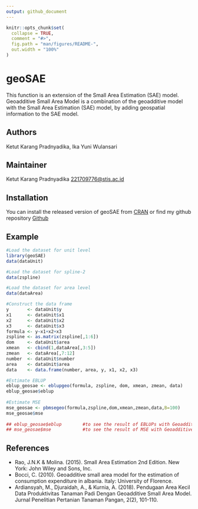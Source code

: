 ```yaml
---
output: github_document
---
```


<!-- README.md is generated from README.Rmd. Please edit that file -->

```r
knitr::opts_chunk$set(
  collapse = TRUE,
  comment = "#>",
  fig.path = "man/figures/README-",
  out.width = "100%"
)
```

# geoSAE

<!-- badges: start -->
<!-- badges: end -->

This function is an extension of the Small Area Estimation (SAE) model. Geoadditive Small Area Model is a combination of the geoadditive model with the Small Area Estimation (SAE) model, by adding geospatial information to the SAE model. 

## Authors

Ketut Karang Pradnyadika, Ika Yuni Wulansari

## Maintainer

Ketut Karang Pradnyadika <221709776@stis.ac.id>

## Installation

You can install the released version of geoSAE from [CRAN](https://CRAN.R-project.org) or find my github repository [Github](https://github.com/ketutdika)

## Example

``` r
#Load the dataset for unit level
library(geoSAE)
data(dataUnit)

#Load the dataset for spline-2
data(zspline)

#Load the dataset for area level
data(dataArea)

#Construct the data frame
y       <- dataUnit$y
x1      <- dataUnit$x1
x2      <- dataUnit$x2
x3      <- dataUnit$x3
formula <- y~x1+x2+x3
zspline <- as.matrix(zspline[,1:6])
dom     <- dataUnit$area
xmean   <- cbind(1,dataArea[,3:5])
zmean   <- dataArea[,7:12]
number  <- dataUnit$number
area    <- dataUnit$area
data    <- data.frame(number, area, y, x1, x2, x3)

#Estimate EBLUP
eblup_geosae <- eblupgeo(formula, zspline, dom, xmean, zmean, data)
eblup_geosae$eblup
 
#Estimate MSE
mse_geosae <- pbmsegeo(formula,zspline,dom,xmean,zmean,data,B=100)
mse_geosae$mse
 
## eblup_geosae$eblup        #to see the result of EBLUPs with Geoadditive Small Area Model each area
## mse_geosae$mse            #to see the result of MSE with Geoadditive Small Area Model each area
```

## References

- Rao, J.N.K & Molina. (2015). Small Area Estimation 2nd Edition. New York: John Wiley and Sons, Inc.
- Bocci, C. (2010). Geoadditive small area model for the estimation of consumption expenditure in albania. Italy: University of Florence.
- Ardiansyah, M., Djuraidah, A., & Kurnia, A. (2018). Pendugaan Area Kecil Data Produktivitas Tanaman Padi Dengan Geoadditive Small Area Model. Jurnal Penelitian Pertanian Tanaman Pangan, 2(2), 101-110.
